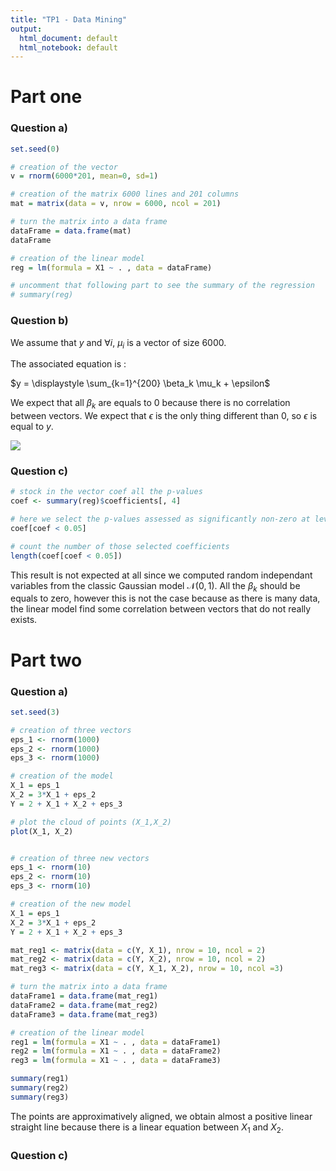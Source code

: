 ```yaml
---
title: "TP1 - Data Mining"
output:
  html_document: default
  html_notebook: default
---
```


# Part one

### Question a)

```r

set.seed(0)

# creation of the vector
v = rnorm(6000*201, mean=0, sd=1)

# creation of the matrix 6000 lines and 201 columns
mat = matrix(data = v, nrow = 6000, ncol = 201)

# turn the matrix into a data frame
dataFrame = data.frame(mat)
dataFrame

# creation of the linear model
reg = lm(formula = X1 ~ . , data = dataFrame)

# uncomment that following part to see the summary of the regression
# summary(reg)

```

### Question b)

We assume that $y$ and $\forall i$, $\mu_i$ is a vector of size $6000$.

\begin{bmatrix}
y & \mu_1 & \mu_2 & \cdots & \mu_{200} \\
\end{bmatrix}

The associated equation is :

$y = \displaystyle \sum_{k=1}^{200} \beta_k \mu_k + \epsilon$

We expect that all $\beta_k$ are equals to $0$ because there is no correlation between vectors. We expect that $\epsilon$ is the only thing different than $0$, so $\epsilon$ is equal to $y$.

![](./brief_summary_1.png)

### Question c)

```r

# stock in the vector coef all the p-values
coef <- summary(reg)$coefficients[, 4]

# here we select the p-values assessed as significantly non-zero at level 5%
coef[coef < 0.05]

# count the number of those selected coefficients
length(coef[coef < 0.05])

```

This result is not expected at all since we computed random independant variables from the classic Gaussian model $\mathcal{N}(0, 1)$. All the $\beta_k$ should be equals to zero, however this is not the case because as there is many data, the linear model find some correlation between vectors that do not really exists.

# Part two

### Question a)

```r

set.seed(3)

# creation of three vectors
eps_1 <- rnorm(1000)
eps_2 <- rnorm(1000)
eps_3 <- rnorm(1000)

# creation of the model
X_1 = eps_1
X_2 = 3*X_1 + eps_2
Y = 2 + X_1 + X_2 + eps_3

# plot the cloud of points (X_1,X_2)
plot(X_1, X_2)


# creation of three new vectors
eps_1 <- rnorm(10)
eps_2 <- rnorm(10)
eps_3 <- rnorm(10)

# creation of the new model
X_1 = eps_1
X_2 = 3*X_1 + eps_2
Y = 2 + X_1 + X_2 + eps_3

mat_reg1 <- matrix(data = c(Y, X_1), nrow = 10, ncol = 2)
mat_reg2 <- matrix(data = c(Y, X_2), nrow = 10, ncol = 2)
mat_reg3 <- matrix(data = c(Y, X_1, X_2), nrow = 10, ncol =3)

# turn the matrix into a data frame
dataFrame1 = data.frame(mat_reg1)
dataFrame2 = data.frame(mat_reg2)
dataFrame3 = data.frame(mat_reg3)

# creation of the linear model
reg1 = lm(formula = X1 ~ . , data = dataFrame1)
reg2 = lm(formula = X1 ~ . , data = dataFrame2)
reg3 = lm(formula = X1 ~ . , data = dataFrame3)

summary(reg1)
summary(reg2)
summary(reg3)
```

The points are approximatively aligned, we obtain almost a positive linear straight line because there is a linear equation between $X_1$ and $X_2$.


### Question c)

```r



```











